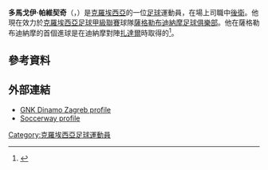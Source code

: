 '''多馬戈伊·帕維契奇'''（'''{{lang-hr|Domagoj Pavičić}}'''，{{bd|1994年|3月9日}}）是[[克羅埃西亞|克羅埃西亞]]的一位[[足球|足球]]運動員，在場上司職中[[後衛|後衛]]。他現在效力於[[克羅埃西亞足球甲級聯賽|克羅埃西亞足球甲級聯賽]]球隊[[薩格勒布迪納摩足球俱樂部|薩格勒布迪納摩足球俱樂部]]。他在薩格勒布迪納摩的首個進球是在迪納摩對陣[[扎達爾足球俱樂部|扎達爾]]時取得的<ref>{{cite web|title=Zadar vs Lokomtiva|url=http://int.soccerway.com/matches/2013/11/08/croatia/1-hnl/nk-zadar/nk-lokomotiva-zagreb/1480362/|publisher=Soccerway|accessdate=11 March 2014|archive-date=2017-09-07|archive-url=https://web.archive.org/web/20170907081047/http://int.soccerway.com/matches/2013/11/08/croatia/1-hnl/nk-zadar/nk-lokomotiva-zagreb/1480362/|dead-url=no}}</ref>。
==參考資料==
{{reflist}}
==外部連結==
*[http://gnkdinamo.hr/hr/1-momcad/igraci/vezni/domagoj-pavicic/ GNK Dinamo Zagreb profile] {{Wayback|url=http://gnkdinamo.hr/hr/1-momcad/igraci/vezni/domagoj-pavicic/ |date=20150518091636 }}
*[http://int.soccerway.com/players/domagoj-pavii/156566/ Soccerway profile] {{Wayback|url=http://int.soccerway.com/players/domagoj-pavii/156566/ |date=20180123032522 }}

{{DEFAULTSORT: Pavičić, Domagoj}}
[[Category:克羅埃西亞足球運動員|Category:克羅埃西亞足球運動員]]